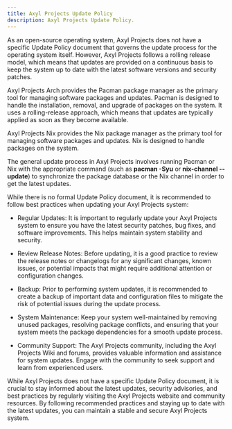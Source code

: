 ```yaml
---
title: Axyl Projects Update Policy
description: Axyl Projects Update Policy.
---
```


As an open-source operating system, Axyl Projects does not have a specific Update Policy document that governs the update process for the operating system itself. However, Axyl Projects follows a rolling release model, which means that updates are provided on a continuous basis to keep the system up to date with the latest software versions and security patches.

Axyl Projects Arch provides the Pacman package manager as the primary tool for managing software packages and updates. Pacman is designed to handle the installation, removal, and upgrade of packages on the system. It uses a rolling-release approach, which means that updates are typically applied as soon as they become available.

Axyl Projects Nix provides the Nix package manager as the primary tool for managing software packages and updates. Nix is designed to handle packages on the system.

The general update process in Axyl Projects involves running Pacman or Nix with the appropriate command (such as **pacman -Syu** or **nix-channel --update**) to synchronize the package database or the Nix channel in order to get the latest updates.

While there is no formal Update Policy document, it is recommended to follow best practices when updating your Axyl Projects system:

* Regular Updates: It is important to regularly update your Axyl Projects system to ensure you have the latest security patches, bug fixes, and software improvements. This helps maintain system stability and security.

* Review Release Notes: Before updating, it is a good practice to review the release notes or changelogs for any significant changes, known issues, or potential impacts that might require additional attention or configuration changes.

* Backup: Prior to performing system updates, it is recommended to create a backup of important data and configuration files to mitigate the risk of potential issues during the update process.

* System Maintenance: Keep your system well-maintained by removing unused packages, resolving package conflicts, and ensuring that your system meets the package dependencies for a smooth update process.

* Community Support: The Axyl Projects community, including the Axyl Projects Wiki and forums, provides valuable information and assistance for system updates. Engage with the community to seek support and learn from experienced users.

While Axyl Projects does not have a specific Update Policy document, it is crucial to stay informed about the latest updates, security advisories, and best practices by regularly visiting the Axyl Projects website and community resources. By following recommended practices and staying up to date with the latest updates, you can maintain a stable and secure Axyl Projects system.

<ImageComponent />
